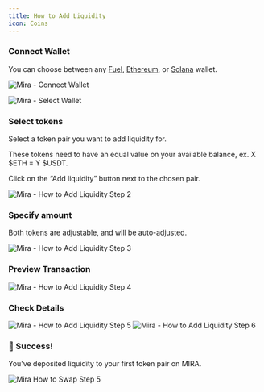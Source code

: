 ```yaml
---
title: How to Add Liquidity
icon: Coins
---
```



<div className='fd-steps [&_h3]:fd-step'>

### Connect Wallet
You can choose between any [Fuel](https://fuel.network), [Ethereum](https://ethereum.org/en/), or [Solana](https://solana.com) wallet.

![Mira - Connect Wallet](/connect_wallet.png)

![Mira - Select Wallet](/select_wallet.png)

### Select tokens
Select a token pair you want to add liquidity for.

These tokens need to have an equal value on your available balance, ex. X $ETH = Y $USDT.

Click on the “Add liquidity” button next to the chosen pair.

![Mira - How to Add Liquidity Step 2](/how_to_add_liquidity_step_2.png)

### Specify amount
Both tokens are adjustable, and will be auto-adjusted.

<Callout title="Testnet exchange rate on MIRA may differ from real prices." type="warn"/>

![Mira - How to Add Liquidity Step 3](/how_to_add_liquidity_step_3.png)

### Preview Transaction

![Mira - How to Add Liquidity Step 4](/how_to_add_liquidity_step_4.png)

### Check Details

![Mira - How to Add Liquidity Step 5](/how_to_add_liquidity_step_5.png)
![Mira - How to Add Liquidity Step 6](/how_to_add_liquidity_step_6.png)

### 🥳 Success!
You’ve deposited liquidity to your first token pair on MIRA.

![Mira How to Swap Step 5](/how_to_add_liquidity_step_6.png)

</div>
